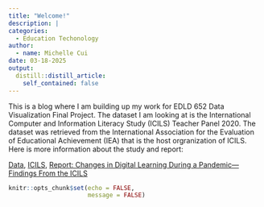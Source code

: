 ```yaml
---
title: "Welcome!"
description: | 
categories:
  - Education Techonology
author:
  - name: Michelle Cui
date: 03-18-2025
output:
  distill::distill_article:
    self_contained: false
---
```


This is a blog where I am building up my work for EDLD 652 Data Visualization Final Project. The dataset I am looking at is the International Computer and Information Literacy Study (ICILS) Teacher Panel 2020. The dataset was retrieved from the International Association for the Evaluation of Educational Achievement (IEA) that is the host orgranization of ICILS. Here is more information about the study and report:

[Data](https://www.iea.nl/data-tools/repository/icils),  [ICILS](https://nces.ed.gov/surveys/icils/), [Report: Changes in Digital Learning During a Pandemic—Findings From the ICILS](https://www.iea.nl/publications/study-reports/international-reports-iea-studies/changes-digital-learning-during Teacher Panel)

```r
knitr::opts_chunk$set(echo = FALSE,
                      message = FALSE)

```
